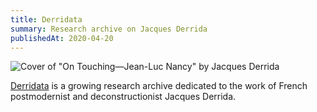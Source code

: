 ```yaml
---
title: Derridata
summary: Research archive on Jacques Derrida
publishedAt: 2020-04-20
---
```


![Cover of "On Touching—Jean-Luc Nancy" by Jacques Derrida](/derridata.jpg)

[Derridata](https://are.na/tom-y/derridata) is a growing research archive dedicated to the work of French postmodernist and deconstructionist Jacques Derrida.

